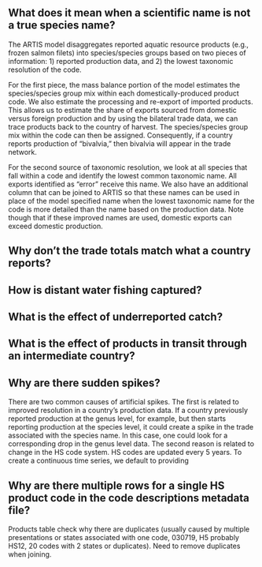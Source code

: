 
## What does it mean when a scientific name is not a true species name? 
The ARTIS model disaggregates reported aquatic resource products (e.g., frozen salmon filets) into species/species groups based on two pieces of information: 1) reported production data, and 2) the lowest taxonomic resolution of the code. 

For the first piece, the mass balance portion of the model estimates the species/species group mix within each domestically-produced product code. We also estimate the processing and re-export of imported products. This allows us to estimate the share of exports sourced from domestic versus foreign production and by using the bilateral trade data, we can trace products back to the country of harvest. The species/species group mix within the code can then be assigned. Consequently, if a country  reports production of "bivalvia," then bivalvia will appear in the trade network. 

For the second source of taxonomic resolution, we look at all species that fall within a code and identify the lowest common taxonomic name. All exports identified as "error" receive this name. We also have an additional column that can be joined to ARTIS so that these names can be used in place of the model specified name when the lowest taxonomic name for the code is more detailed than the name based on the production data. Note though that if these improved names are used, domestic exports can exceed domestic production. 

## Why don't the trade totals match what a country reports? 

## How is distant water fishing captured? 

## What is the effect of underreported catch? 

## What is the effect of products in transit through an intermediate country? 

## Why are there sudden spikes?
There are two common causes of artificial spikes. The first is related to improved resolution in a country's production data. If a country previously reported production at the genus level, for example, but then starts reporting production at the species level, it could create a spike in the trade associated with the species name. In this case, one could look for a corresponding drop in the genus level data. The second reason is related to change in the HS code system. HS codes are updated every 5 years. To create a continuous time series, we default to providing

## Why are there multiple rows for a single HS product code in the code descriptions metadata file? 
Products table check why there are duplicates (usually caused by multiple presentations or states associated with one code, 030719, H5 probably HS12, 20 codes with 2 states or duplicates). 
Need to remove duplicates when joining. 